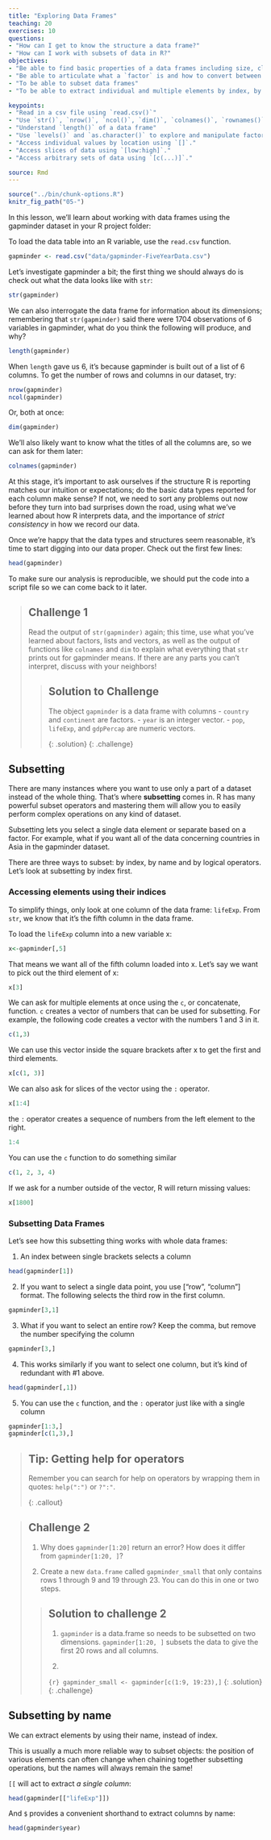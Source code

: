 ```yaml
---
title: "Exploring Data Frames"
teaching: 20
exercises: 10
questions:
- "How can I get to know the structure a data frame?"
- "How can I work with subsets of data in R?"
objectives:
- "Be able to find basic properties of a data frames including size, class or type of the columns, names, and first few rows."
- "Be able to articulate what a `factor` is and how to convert between `factor` and `character`."
- "To be able to subset data frames"
- "To be able to extract individual and multiple elements by index, by name, using comparison operations"

keypoints:
- "Read in a csv file using `read.csv()`"
- "Use `str()`, `nrow()`, `ncol()`, `dim()`, `colnames()`, `rownames()`, `head()` and `typeof()` to understand structure of the data frame"
- "Understand `length()` of a data frame"
- "Use `levels()` and `as.character()` to explore and manipulate factors"
- "Access individual values by location using `[]`."
- "Access slices of data using `[low:high]`."
- "Access arbitrary sets of data using `[c(...)]`."

source: Rmd
---
```


```r
source("../bin/chunk-options.R")
knitr_fig_path("05-")
```

In this lesson, we'll learn about working with data frames using the gapminder
dataset in your R project folder:

To load the data table into an R variable, use the `read.csv` function.

```r
gapminder <- read.csv("data/gapminder-FiveYearData.csv")
```

Let's investigate gapminder a bit; the first thing we should always do is check out what the data looks like with `str`:

```r
str(gapminder)
```

We can also interrogate the data frame for information about its dimensions;
remembering that `str(gapminder)` said there were 1704 observations of 6
variables in gapminder, what do you think the following will produce, and why?

```r
length(gapminder)
```

When `length` gave us 6, it's because gapminder is built out of a list of 6
columns. To get the number of rows and columns in our dataset, try:

```r
nrow(gapminder)
ncol(gapminder)
```

Or, both at once:

```r
dim(gapminder)
```

We'll also likely want to know what the titles of all the columns are, so we can
ask for them later:

```r
colnames(gapminder)
```

At this stage, it's important to ask ourselves if the structure R is reporting
matches our intuition or expectations; do the basic data types reported for each
column make sense? If not, we need to sort any problems out now before they turn
into bad surprises down the road, using what we've learned about how R
interprets data, and the importance of *strict consistency* in how we record our
data.

Once we're happy that the data types and structures seem reasonable, it's time
to start digging into our data proper. Check out the first few lines:

```r
head(gapminder)
```

To make sure our analysis is reproducible, we should put the code
into a script file so we can come back to it later.

> ## Challenge 1
>
> Read the output of `str(gapminder)` again;
> this time, use what you've learned about factors, lists and vectors,
> as well as the output of functions like `colnames` and `dim`
> to explain what everything that `str` prints out for gapminder means.
> If there are any parts you can't interpret, discuss with your neighbors!
>
> > ## Solution to Challenge
> >
> > The object `gapminder` is a data frame with columns
> > - `country` and `continent` are factors.
> > - `year` is an integer vector.
> > - `pop`, `lifeExp`, and `gdpPercap` are numeric vectors.
> >
> {: .solution}
{: .challenge}

## Subsetting

There are many instances where you want to use only a part of a dataset instead of the whole thing. That's where **subsetting** comes in. R has many powerful subset operators and mastering them will allow you to
easily perform complex operations on any kind of dataset. 

Subsetting lets you select a single data element or separate based on a factor. For example, what if you want all of the data concerning countries in Asia in the gapminder dataset. 


There are three ways to subset: by index, by name and by logical operators. Let's look at subsetting by index first. 

### Accessing elements using their indices

To simplify things, only look at one column of the data frame: `lifeExp`. From `str`, we know that it's the fifth column in the data frame. 

To load the `lifeExp` column into a new variable x: 

```r
x<-gapminder[,5]
```

That means we want all of the fifth column loaded into x. Let's say we want to pick out the third element of x:

```r
x[3]
```

We can ask for multiple elements at once using the `c`, or concatenate, function. `c` creates a vector of numbers that can be used for subsetting. For example, the following code creates a vector with the numbers 1 and 3 in it.

```r
c(1,3)
```

We can use this vector inside the square brackets after x to get the first and third elements.
```r
x[c(1, 3)]
```

We can also ask for slices of the vector using the `:` operator.

```r
x[1:4]
```

the `:` operator creates a sequence of numbers from the left element to the right. 
```r
1:4
```

You can use the `c` function to do something similar
```r
c(1, 2, 3, 4)
```

If we ask for a number outside of the vector, R will return missing values:

```r
x[1800]
```

### Subsetting Data Frames

Let's see how this subsetting thing works with whole data frames:

1. An index between single brackets selects a column

```r
head(gapminder[1])
```

2. If you want to select a single data point, you use ["row", "column"] format. The following selects the third row in the first column.

```r
gapminder[3,1]
```

3. What if you want to select an entire row? Keep the comma, but remove the number specifying the column 

```r
gapminder[3,]
```

4. This works similarly if you want to select one column, but it's kind of redundant with #1 above.

```r
head(gapminder[,1])
```

5. You can use the `c` function, and the `:` operator just like with a single column

```r
gapminder[1:3,]
gapminder[c(1,3),]
```

> ## Tip: Getting help for operators
>
> Remember you can search for help on operators by wrapping them in quotes:
> `help(":")` or `?":"`.
>
{: .callout}

> ## Challenge 2
>
> 1. Why does `gapminder[1:20]` return an error? How does it differ from `gapminder[1:20, ]`?
>
>
> 2. Create a new `data.frame` called `gapminder_small` that only contains rows 1 through 9
> and 19 through 23. You can do this in one or two steps.
>
> > ## Solution to challenge 2
> >
> > 1.  `gapminder` is a data.frame so needs to be subsetted on two dimensions. `gapminder[1:20, ]` subsets the data to give the first 20 rows and all columns.
> >
> > 2. 
> >
> > ```{r}
> > gapminder_small <- gapminder[c(1:9, 19:23),]
> > ```
> {: .solution}
{: .challenge}

## Subsetting by name

We can extract elements by using their name, instead of index.

This is usually a much more reliable way to subset objects: the
position of various elements can often change when chaining together
subsetting operations, but the names will always remain the same!

`[[` will act to extract *a single column*:

```r
head(gapminder[["lifeExp"]])
```

And `$` provides a convenient shorthand to extract columns by name:

```r
head(gapminder$year)
```